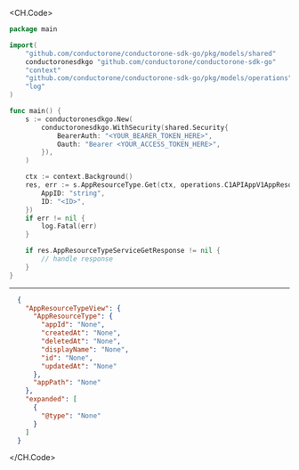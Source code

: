 
<CH.Code>
```go Get.go
package main

import(
	"github.com/conductorone/conductorone-sdk-go/pkg/models/shared"
	conductoronesdkgo "github.com/conductorone/conductorone-sdk-go"
	"context"
	"github.com/conductorone/conductorone-sdk-go/pkg/models/operations"
	"log"
)

func main() {
    s := conductoronesdkgo.New(
        conductoronesdkgo.WithSecurity(shared.Security{
            BearerAuth: "<YOUR_BEARER_TOKEN_HERE>",
            Oauth: "Bearer <YOUR_ACCESS_TOKEN_HERE>",
        }),
    )

    ctx := context.Background()
    res, err := s.AppResourceType.Get(ctx, operations.C1APIAppV1AppResourceTypeServiceGetRequest{
        AppID: "string",
        ID: "<ID>",
    })
    if err != nil {
        log.Fatal(err)
    }

    if res.AppResourceTypeServiceGetResponse != nil {
        // handle response
    }
}
```
---

```json Example Response
  {
    "AppResourceTypeView": {
      "AppResourceType": {
        "appId": "None",
        "createdAt": "None",
        "deletedAt": "None",
        "displayName": "None",
        "id": "None",
        "updatedAt": "None"
      },
      "appPath": "None"
    },
    "expanded": [
      {
        "@type": "None"
      }
    ]
  }
```
</CH.Code>

